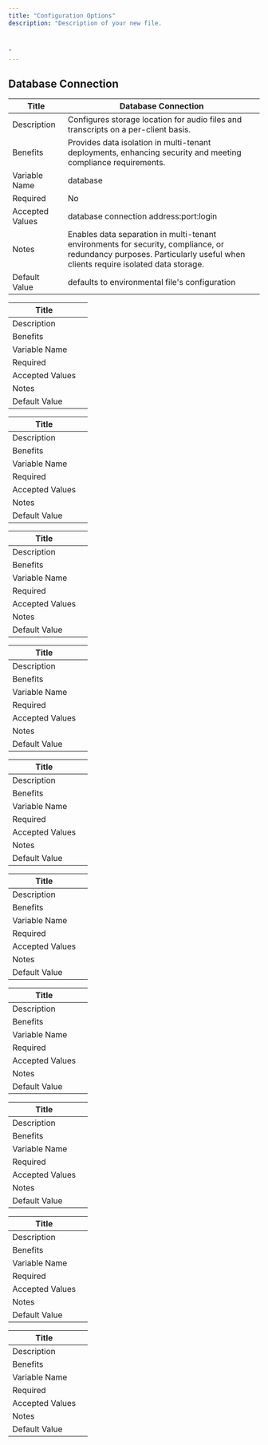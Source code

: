 ```yaml
---
title: "Configuration Options"
description: "Description of your new file.



"
---
```


## Database Connection

| Title           | Database Connection                                                                                                                                                    |
| --------------- | ---------------------------------------------------------------------------------------------------------------------------------------------------------------------- |
| Description     | Configures storage location for audio files and transcripts on a per-client basis.                                                                                     |
| Benefits        | Provides data isolation in multi-tenant deployments, enhancing security and meeting compliance requirements.                                                           |
| Variable Name   | database                                                                                                                                                               |
| Required        | No                                                                                                                                                                     |
| Accepted Values | database connection address:port:login                                                                                                                                 |
| Notes           | Enables data separation in multi-tenant environments for security, compliance, or redundancy purposes. Particularly useful when clients require isolated data storage. |
| Default Value   | defaults to environmental file's configuration                                                                                                                         |

| Title           | |
| --------------- | --- |
| Description     | |
| Benefits        | |
| Variable Name   | |
| Required        | |
| Accepted Values | |
| Notes           | |
| Default Value   | |

| Title           | |
| --------------- | --- |
| Description     | |
| Benefits        | |
| Variable Name   | |
| Required        | |
| Accepted Values | |
| Notes           | |
| Default Value   | |

| Title           | |
| --------------- | --- |
| Description     | |
| Benefits        | |
| Variable Name   | |
| Required        | |
| Accepted Values | |
| Notes           | |
| Default Value   | |

| Title           | |
| --------------- | --- |
| Description     | |
| Benefits        | |
| Variable Name   | |
| Required        | |
| Accepted Values | |
| Notes           | |
| Default Value   | |

| Title           | |
| --------------- | --- |
| Description     | |
| Benefits        | |
| Variable Name   | |
| Required        | |
| Accepted Values | |
| Notes           | |
| Default Value   | |

| Title           | |
| --------------- | --- |
| Description     | |
| Benefits        | |
| Variable Name   | |
| Required        | |
| Accepted Values | |
| Notes           | |
| Default Value   | |

| Title           | |
| --------------- | --- |
| Description     | |
| Benefits        | |
| Variable Name   | |
| Required        | |
| Accepted Values | |
| Notes           | |
| Default Value   | |

| Title           | |
| --------------- | --- |
| Description     | |
| Benefits        | |
| Variable Name   | |
| Required        | |
| Accepted Values | |
| Notes           | |
| Default Value   | |

| Title           | |
| --------------- | --- |
| Description     | |
| Benefits        | |
| Variable Name   | |
| Required        | |
| Accepted Values | |
| Notes           | |
| Default Value   | |

| Title           | |
| --------------- | --- |
| Description     | |
| Benefits        | |
| Variable Name   | |
| Required        | |
| Accepted Values | |
| Notes           | |
| Default Value   | |